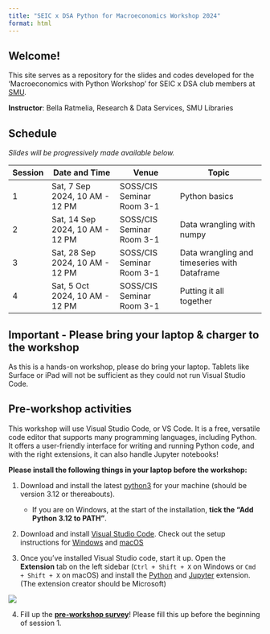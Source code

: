 ```yaml
---
title: "SEIC x DSA Python for Macroeconomics Workshop 2024"
format: html
---
```


## Welcome!

This site serves as a repository for the slides and codes developed for the 'Macroeconomics with Python Workshop' for SEIC x DSA club members at [SMU](https://www.smu.edu.sg/). 

**Instructor**: Bella Ratmelia, Research & Data Services, SMU Libraries

## Schedule

*Slides will be progressively made available below.*

::: table-schedule
| Session | Date and Time                    | Venue                     | Topic                                         |
|---------|----------------------------------|---------------------------|-----------------------------------------------|
| 1       | Sat, 7 Sep 2024, 10 AM - 12 PM   | SOSS/CIS Seminar Room 3-1 | Python basics                                 |
| 2       | Sat, 14 Sep 2024, 10 AM - 12 PM  | SOSS/CIS Seminar Room 3-1 | Data wrangling with numpy                     |
| 3       | Sat, 28 Sep 2024, 10 AM - 12 PM  | SOSS/CIS Seminar Room 3-1 | Data wrangling and timeseries with Dataframe  |
| 4       | Sat, 5 Oct 2024, 10 AM - 12 PM   | SOSS/CIS Seminar Room 3-1 | Putting it all together                       |
:::

```{=html5}
<style type="text/css">
    .table-schedule {width: 100%;}
    .table-schedule th:nth-child(1), .table-schedule td:nth-child(1) { width: 8%; }
    .table-schedule th:nth-child(2), .table-schedule td:nth-child(2) { width: 30%; }
    .table-schedule th:nth-child(3), .table-schedule td:nth-child(3) { width: 25%; }
    .table-schedule th:nth-child(4), .table-schedule td:nth-child(4) { width: 35%; }
</style>
```

::: {.callout-note appearance="simple"}
## Important - Please bring your laptop & charger to the workshop
As this is a hands-on workshop, please do bring your laptop. Tablets like Surface or iPad will not be sufficient as they could not run Visual Studio Code.
::: 

## Pre-workshop activities

This workshop will use Visual Studio Code, or VS Code. It is a free, versatile code editor that supports many programming languages, including Python. It offers a user-friendly interface for writing and running Python code, and with the right extensions, it can also handle Jupyter notebooks!

**Please install the following things in your laptop before the workshop:**

1.  Download and install the latest [python3](https://www.python.org/downloads/) for your machine (should be version 3.12 or thereabouts). 

    -  If you are on Windows, at the start of the installation, **tick the "Add Python 3.12 to PATH"**. 


2.  Download and install [Visual Studio Code](https://code.visualstudio.com/Download). Check out the setup instructions for [Windows](https://code.visualstudio.com/docs/setup/windows) and [macOS](https://code.visualstudio.com/docs/setup/mac)

3.  Once you've installed Visual Studio code, start it up. Open the **Extension** tab on the left sidebar (`Ctrl + Shift + X` on Windows or `Cmd + Shift + X` on macOS) and install the [Python](https://marketplace.visualstudio.com/items?itemName=ms-python.python) and [Jupyter](https://marketplace.visualstudio.com/items?itemName=ms-toolsai.jupyter) extension. (The extension creator should be Microsoft) 

![](images/vscode-extension-tab.jpg)

4.  Fill up the [**pre-workshop survey**](https://smusg.asia.qualtrics.com/jfe/form/SV_1Nx06jl6oFCnNNY)! Please fill this up before the beginning of session 1.